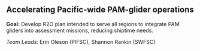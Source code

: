 ## Accelerating Pacific-wide PAM-glider operations

**Goal:** Develop R2O plan intended to serve all regions to integrate PAM gliders into assessment missions, reducing shiptime needs.

*Team Leads:* Erin Oleson (PIFSC), Shannon Rankin (SWFSC)